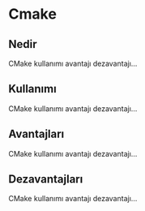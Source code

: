# Cmake {-}

##  Nedir {-}

CMake kullanımı avantajı dezavantajı...

##  Kullanımı {-}

CMake kullanımı avantajı dezavantajı...

##  Avantajları {-}

CMake kullanımı avantajı dezavantajı...

##  Dezavantajları {-}

CMake kullanımı avantajı dezavantajı...

